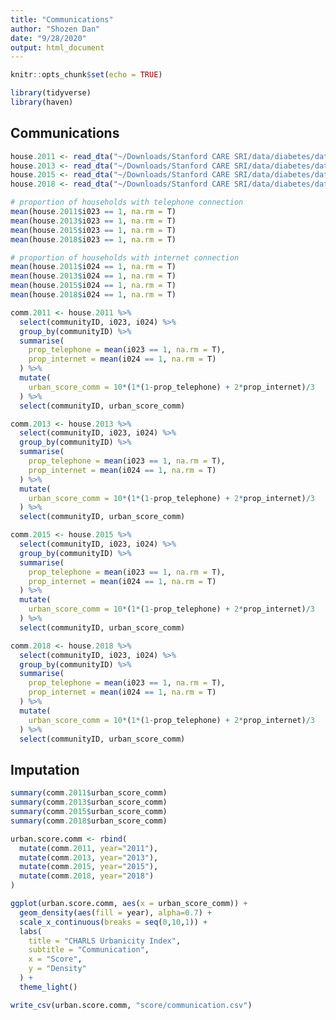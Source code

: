 ```yaml
---
title: "Communications"
author: "Shozen Dan"
date: "9/28/2020"
output: html_document
---
```


```r
knitr::opts_chunk$set(echo = TRUE)
```

```r
library(tidyverse)
library(haven)
```

## Communications
```r
house.2011 <- read_dta("~/Downloads/Stanford CARE SRI/data/diabetes/data/CHARLS/Housing_Characteristics_2011.dta")
house.2013 <- read_dta("~/Downloads/Stanford CARE SRI/data/diabetes/data/CHARLS/Housing_Characteristics_2013.dta")
house.2015 <- read_dta("~/Downloads/Stanford CARE SRI/data/diabetes/data/CHARLS/Housing_Characteristics_2015.dta")
house.2018 <- read_dta("~/Downloads/Stanford CARE SRI/data/diabetes/data/CHARLS/Housing_Characteristics_2018.dta")
```

```r
# proportion of households with telephone connection
mean(house.2011$i023 == 1, na.rm = T)
mean(house.2013$i023 == 1, na.rm = T)
mean(house.2015$i023 == 1, na.rm = T)
mean(house.2018$i023 == 1, na.rm = T)
```
```r
# proportion of households with internet connection
mean(house.2011$i024 == 1, na.rm = T)
mean(house.2013$i024 == 1, na.rm = T)
mean(house.2015$i024 == 1, na.rm = T)
mean(house.2018$i024 == 1, na.rm = T)
```

```r
comm.2011 <- house.2011 %>% 
  select(communityID, i023, i024) %>% 
  group_by(communityID) %>% 
  summarise(
    prop_telephone = mean(i023 == 1, na.rm = T),
    prop_internet = mean(i024 == 1, na.rm = T)
  ) %>% 
  mutate(
    urban_score_comm = 10*(1*(1-prop_telephone) + 2*prop_internet)/3
  ) %>% 
  select(communityID, urban_score_comm)

comm.2013 <- house.2013 %>% 
  select(communityID, i023, i024) %>% 
  group_by(communityID) %>% 
  summarise(
    prop_telephone = mean(i023 == 1, na.rm = T),
    prop_internet = mean(i024 == 1, na.rm = T)
  ) %>% 
  mutate(
    urban_score_comm = 10*(1*(1-prop_telephone) + 2*prop_internet)/3
  ) %>% 
  select(communityID, urban_score_comm)

comm.2015 <- house.2015 %>% 
  select(communityID, i023, i024) %>% 
  group_by(communityID) %>% 
  summarise(
    prop_telephone = mean(i023 == 1, na.rm = T),
    prop_internet = mean(i024 == 1, na.rm = T)
  ) %>% 
  mutate(
    urban_score_comm = 10*(1*(1-prop_telephone) + 2*prop_internet)/3
  ) %>% 
  select(communityID, urban_score_comm)

comm.2018 <- house.2018 %>% 
  select(communityID, i023, i024) %>% 
  group_by(communityID) %>% 
  summarise(
    prop_telephone = mean(i023 == 1, na.rm = T),
    prop_internet = mean(i024 == 1, na.rm = T)
  ) %>% 
  mutate(
    urban_score_comm = 10*(1*(1-prop_telephone) + 2*prop_internet)/3
  ) %>% 
  select(communityID, urban_score_comm)
```

## Imputation
```r
summary(comm.2011$urban_score_comm)
summary(comm.2013$urban_score_comm)
summary(comm.2015$urban_score_comm)
summary(comm.2018$urban_score_comm)
```

```r
urban.score.comm <- rbind(
  mutate(comm.2011, year="2011"),
  mutate(comm.2013, year="2013"),
  mutate(comm.2015, year="2015"),
  mutate(comm.2018, year="2018")
)

ggplot(urban.score.comm, aes(x = urban_score_comm)) + 
  geom_density(aes(fill = year), alpha=0.7) + 
  scale_x_continuous(breaks = seq(0,10,1)) +
  labs(
    title = "CHARLS Urbanicity Index",
    subtitle = "Communication",
    x = "Score",
    y = "Density"
  ) + 
  theme_light()
```
```r
write_csv(urban.score.comm, "score/communication.csv")
```



